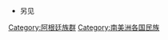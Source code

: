 *另见{{link-en|阿根廷人种志|Ethnography of Argentina}}

[[Category:阿根廷族群|Category:阿根廷族群]]
[[Category:南美洲各国民族|Category:南美洲各国民族]]